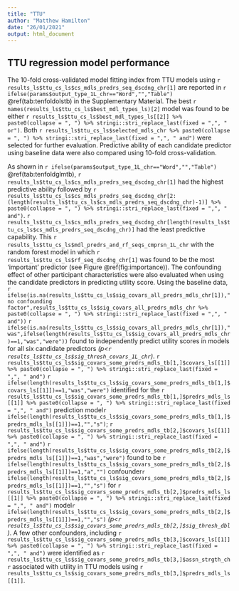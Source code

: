 ```yaml
---
title: "TTU"
author: "Matthew Hamilton"
date: "26/01/2021"
output: html_document
---
```


## TTU regression model performance 
<!-- Table start -->The 10-fold cross-validated model fitting index from TTU models using `r results_ls$ttu_cs_ls$cs_mdls_predrs_seq_dscdng_chr[1]` are reported in `r ifelse(params$output_type_1L_chr=="Word","","Table")` \@ref(tab:tenfoldolstb) in the Supplementary Material<!-- Table end -->. <!-- Author judgment start --> The best `r names(results_ls$ttu_cs_ls$best_mdl_types_ls)[2]` model was found to be either `r results_ls$ttu_cs_ls$best_mdl_types_ls[[2]] %>% paste0(collapse = ", ") %>% stringi::stri_replace_last(fixed = ",", " or")`<!-- Comment end -->.  <!-- Comment start: Depends on length of selected model vectors -->Both<!-- Comment end --> `r results_ls$ttu_cs_ls$selected_mdls_chr %>% paste0(collapse = ", ") %>% stringi::stri_replace_last(fixed = ",", " and")` were selected for further evaluation. Predictive ability of each candidate predictor using baseline data were also compared using 10-fold cross-validation.  

<!-- Table start -->As shown in `r ifelse(params$output_type_1L_chr=="Word","","Table")` \@ref(tab:tenfoldglmtb),<!-- Table end --> `r results_ls$ttu_cs_ls$cs_mdls_predrs_seq_dscdng_chr[1]` had the highest predictive ability <!-- Comment start: Requires at least 3 predictors to be compared -->followed by `r results_ls$ttu_cs_ls$cs_mdls_predrs_seq_dscdng_chr[2:(length(results_ls$ttu_cs_ls$cs_mdls_predrs_seq_dscdng_chr)-1)] %>% paste0(collapse = ", ") %>% stringi::stri_replace_last(fixed = ",", " and")`. `r results_ls$ttu_cs_ls$cs_mdls_predrs_seq_dscdng_chr[length(results_ls$ttu_cs_ls$cs_mdls_predrs_seq_dscdng_chr)]` had the least predictive capability.<!-- Comment end --> <!-- Author judgment start -->This `r results_ls$ttu_cs_ls$mdl_predrs_and_rf_seqs_cmprsn_1L_chr` with <!-- Author judgment end -->the random forest model in which `r results_ls$ttu_cs_ls$rf_seq_dscdng_chr[1]` was found to be the most ‘important’ predictor <!-- Figure start -->(see Figure \@ref(fig:importance))<!-- Figure end-->.  The confounding effect of other participant characteristics were also evaluated when using the candidate predictors in predicting utility score<!-- Comment start: Consider adding these results --><!-- Comment end -->.  Using the baseline data, `r ifelse(is.na(results_ls$ttu_cs_ls$sig_covars_all_predrs_mdls_chr[1]),"no confounding factor",results_ls$ttu_cs_ls$sig_covars_all_predrs_mdls_chr %>% paste0(collapse = ", ") %>% stringi::stri_replace_last(fixed = ",", " and"))` `r ifelse(is.na(results_ls$ttu_cs_ls$sig_covars_all_predrs_mdls_chr[1]),"was",ifelse(length(results_ls$ttu_cs_ls$sig_covars_all_predrs_mdls_chr)==1,"was","were"))` found to independently predict utility scores in models for all six candidate predictors *(p<`r results_ls$ttu_cs_ls$sig_thresh_covars_1L_chr`)*.  `r results_ls$ttu_cs_ls$sig_covars_some_predrs_mdls_tb[1,]$covars_ls[[1]] %>% paste0(collapse = ", ") %>% stringi::stri_replace_last(fixed = ",", " and")` `r ifelse(length(results_ls$ttu_cs_ls$sig_covars_some_predrs_mdls_tb[1,]$covars_ls[[1]])==1,"was","were")` identified for the `r results_ls$ttu_cs_ls$sig_covars_some_predrs_mdls_tb[1,]$predrs_mdls_ls[[1]] %>% paste0(collapse = ", ") %>% stringi::stri_replace_last(fixed = ",", " and")` prediction model`r ifelse(length(results_ls$ttu_cs_ls$sig_covars_some_predrs_mdls_tb[1,]$predrs_mdls_ls[[1]])==1,"","s")`; `r results_ls$ttu_cs_ls$sig_covars_some_predrs_mdls_tb[2,]$covars_ls[[1]] %>% paste0(collapse = ", ") %>% stringi::stri_replace_last(fixed = ",", " and")` `r ifelse(length(results_ls$ttu_cs_ls$sig_covars_some_predrs_mdls_tb[2,]$predrs_mdls_ls[[1]])==1,"was","were")` found to be `r ifelse(length(results_ls$ttu_cs_ls$sig_covars_some_predrs_mdls_tb[2,]$predrs_mdls_ls[[1]])==1,"a","")` confounder`r ifelse(length(results_ls$ttu_cs_ls$sig_covars_some_predrs_mdls_tb[2,]$predrs_mdls_ls[[1]])==1,"","s")` for `r results_ls$ttu_cs_ls$sig_covars_some_predrs_mdls_tb[2,]$predrs_mdls_ls[[1]] %>% paste0(collapse = ", ") %>% stringi::stri_replace_last(fixed = ",", " and")` model`r ifelse(length(results_ls$ttu_cs_ls$sig_covars_some_predrs_mdls_tb[2,]$predrs_mdls_ls[[1]])==1,"","s")` *(p<`r results_ls$ttu_cs_ls$sig_covars_some_predrs_mdls_tb[2,]$sig_thresh_dbl`)*. A few other confounders, including `r results_ls$ttu_cs_ls$sig_covars_some_predrs_mdls_tb[3,]$covars_ls[[1]] %>% paste0(collapse = ", ") %>% stringi::stri_replace_last(fixed = ",", " and")` were identified as `r results_ls$ttu_cs_ls$sig_covars_some_predrs_mdls_tb[3,]$assn_strgth_chr` associated with utility in TTU models using `r results_ls$ttu_cs_ls$sig_covars_some_predrs_mdls_tb[3,]$predrs_mdls_ls[[1]]`.  


